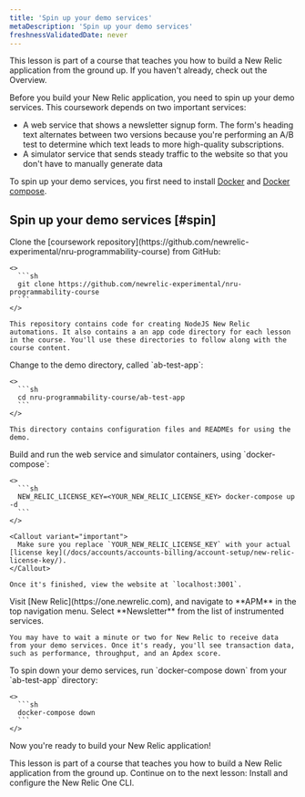 ```yaml
---
title: 'Spin up your demo services'
metaDescription: 'Spin up your demo services'
freshnessValidatedDate: never
---
```


<Callout variant="tip">
  This lesson is part of a course that teaches you how to build a New Relic application from the ground up. If you haven't already, check out the Overview.
</Callout>

Before you build your New Relic application, you need to spin up your demo services. This coursework depends on two important services:

* A web service that shows a newsletter signup form. The form's heading text alternates between two versions because you're performing an A/B test to determine which text leads to more high-quality subscriptions.
* A simulator service that sends steady traffic to the website so that you don't have to manually generate data

To spin up your demo services, you first need to install [Docker](https://docs.docker.com/get-docker/) and [Docker compose](https://docs.docker.com/compose/install/).

## Spin up your demo services [#spin]

<Steps>
  <Step>
    Clone the [coursework repository](https://github.com/newrelic-experimental/nru-programmability-course) from GitHub:

    <>
      ```sh
      git clone https://github.com/newrelic-experimental/nru-programmability-course
      ```
    </>

    This repository contains code for creating NodeJS New Relic automations. It also contains a an app code directory for each lesson in the course. You'll use these directories to follow along with the course content.
  </Step>

  <Step>
    Change to the demo directory, called `ab-test-app`:

    <>
      ```sh
      cd nru-programmability-course/ab-test-app
      ```
    </>

    This directory contains configuration files and READMEs for using the demo.
  </Step>

  <Step>
    Build and run the web service and simulator containers, using `docker-compose`:

    <>
      ```sh
      NEW_RELIC_LICENSE_KEY=<YOUR_NEW_RELIC_LICENSE_KEY> docker-compose up -d
      ```
    </>

    <Callout variant="important">
      Make sure you replace `YOUR_NEW_RELIC_LICENSE_KEY` with your actual [license key](/docs/accounts/accounts-billing/account-setup/new-relic-license-key/).
    </Callout>

    Once it's finished, view the website at `localhost:3001`.
  </Step>

  <Step>
    Visit [New Relic](https://one.newrelic.com), and navigate to **APM** in the top navigation menu. Select **Newsletter** from the list of instrumented services.

    You may have to wait a minute or two for New Relic to receive data from your demo services. Once it's ready, you'll see transaction data, such as performance, throughput, and an Apdex score.
  </Step>

  <Step>
    To spin down your demo services, run `docker-compose down` from your `ab-test-app` directory:

    <>
      ```sh
      docker-compose down
      ```
    </>
  </Step>
</Steps>

Now you're ready to build your New Relic application!

<Callout variant="tip">
  This lesson is part of a course that teaches you how to build a New Relic application from the ground up. Continue on to the next lesson: Install and configure the New Relic One CLI.
</Callout>
